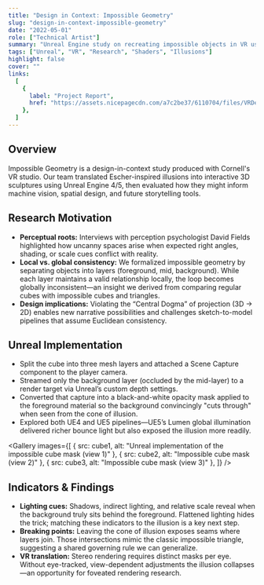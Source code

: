 ```yaml
---
title: "Design in Context: Impossible Geometry"
slug: "design-in-context-impossible-geometry"
date: "2022-05-01"
role: ["Technical Artist"]
summary: "Unreal Engine study on recreating impossible objects in VR using camera-dependent meshes, shaders, and eye-tracking cues."
tags: ["Unreal", "VR", "Research", "Shaders", "Illusions"]
highlight: false
cover: ""
links:
  [
    {
      label: "Project Report",
      href: "https://assets.nicepagecdn.com/a7c2be37/6110704/files/VRDesignincontextgroupfinalreport.pdf",
    },
  ]
---
```




## Overview

Impossible Geometry is a design-in-context study produced with Cornell's VR studio. Our team translated Escher-inspired illusions into interactive 3D sculptures using Unreal Engine 4/5, then evaluated how they might inform machine vision, spatial design, and future storytelling tools.

<YouTube url="https://youtu.be/Or-iDsLoj88" title="Impossible Cube Prototype" className="my-6" />

## Research Motivation

- **Perceptual roots:** Interviews with perception psychologist David Fields highlighted how uncanny spaces arise when expected right angles, shading, or scale cues conflict with reality.
- **Local vs. global consistency:** We formalized impossible geometry by separating objects into layers (foreground, mid, background). While each layer maintains a valid relationship locally, the loop becomes globally inconsistent—an insight we derived from comparing regular cubes with impossible cubes and triangles.
- **Design implications:** Violating the “Central Dogma” of projection (3D → 2D) enables new narrative possibilities and challenges sketch-to-model pipelines that assume Euclidean consistency.

## Unreal Implementation

- Split the cube into three mesh layers and attached a Scene Capture component to the player camera.
- Streamed only the background layer (occluded by the mid-layer) to a render target via Unreal’s custom depth settings.
- Converted that capture into a black-and-white opacity mask applied to the foreground material so the background convincingly "cuts through" when seen from the cone of illusion.
- Explored both UE4 and UE5 pipelines—UE5’s Lumen global illumination delivered richer bounce light but also exposed the illusion more readily.

<Gallery
  images={[
    { src: cube1, alt: "Unreal implementation of the impossible cube mask (view 1)" },
    { src: cube2, alt: "Impossible cube mask (view 2)" },
    { src: cube3, alt: "Impossible cube mask (view 3)" },
  ]}
/>

## Indicators & Findings

- **Lighting cues:** Shadows, indirect lighting, and relative scale reveal when the background truly sits behind the foreground. Flattened lighting hides the trick; matching these indicators to the illusion is a key next step.
- **Breaking points:** Leaving the cone of illusion exposes seams where layers join. Those intersections mimic the classic impossible triangle, suggesting a shared governing rule we can generalize.
- **VR translation:** Stereo rendering requires distinct masks per eye. Without eye-tracked, view-dependent adjustments the illusion collapses—an opportunity for foveated rendering research.
